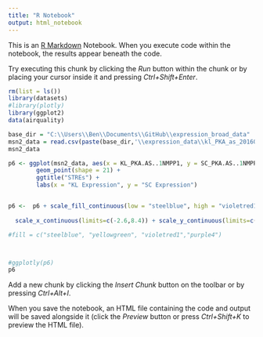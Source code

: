 ```yaml
---
title: "R Notebook"
output: html_notebook
---
```


This is an [R Markdown](http://rmarkdown.rstudio.com) Notebook. When you execute code within the notebook, the results appear beneath the code. 

Try executing this chunk by clicking the *Run* button within the chunk or by placing your cursor inside it and pressing *Ctrl+Shift+Enter*. 

```r
rm(list = ls())
library(datasets)
#library(plotly)
library(ggplot2)
data(airquality)

base_dir = "C:\\Users\\Ben\\Documents\\GitHub\\expression_broad_data"
msn2_data = read.csv(paste(base_dir,'\\expression_data\\kl_PKA_as_20160824\\msn2_hits_STREs.csv',sep = ''))
msn2_data

p6 <- ggplot(msn2_data, aes(x = KL_PKA.AS..1NMPP1, y = SC_PKA.AS..1NMPP1, size = SC_STREs, fill = KL_STREs, label = SC_common_name )) +
        geom_point(shape = 21) +
        ggtitle("STREs") +
        labs(x = "KL Expression", y = "SC Expression") 


p6 <-  p6 + scale_fill_continuous(low = "steelblue", high = "violetred1") + 
  
  scale_x_continuous(limits=c(-2.6,8.4)) + scale_y_continuous(limits=c(-2.6, 8.4))

#fill = c("steelblue", "yellowgreen", "violetred1","purple4")



#ggplotly(p6)
p6
```

Add a new chunk by clicking the *Insert Chunk* button on the toolbar or by pressing *Ctrl+Alt+I*.

When you save the notebook, an HTML file containing the code and output will be saved alongside it (click the *Preview* button or press *Ctrl+Shift+K* to preview the HTML file).